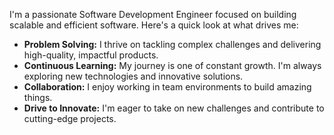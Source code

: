 I'm a passionate Software Development Engineer focused on building scalable and efficient software. Here's a quick look at what drives me:

- **Problem Solving:** I thrive on tackling complex challenges and delivering high-quality, impactful products.
- **Continuous Learning:** My journey is one of constant growth. I'm always exploring new technologies and innovative solutions.
- **Collaboration:** I enjoy working in team environments to build amazing things.
- **Drive to Innovate:** I'm eager to take on new challenges and contribute to cutting-edge projects.
